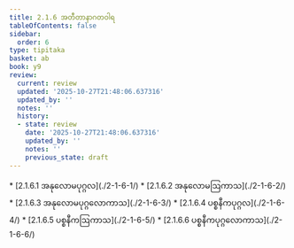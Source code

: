 ```yaml
---
title: 2.1.6 အတီတာနာဂတဝါရ
tableOfContents: false
sidebar:
  order: 6
type: tipitaka
basket: ab
book: y9
review:
  current: review
  updated: '2025-10-27T21:48:06.637316'
  updated_by: ''
  notes: ''
  history:
  - state: review
    date: '2025-10-27T21:48:06.637316'
    updated_by: ''
    notes: ''
    previous_state: draft
---
```



<ReviewStatus review={frontmatter.review} showDetails={true} />

<HypothesisAnnotation frontmatter={frontmatter} />

<DynamicBreadcrumb />



<TableOfContents book="y9" section="2.1.6">
* [2.1.6.1 အနုလောမပုဂ္ဂလ](./2-1-6-1/)
* [2.1.6.2 အနုလောမဩကာသ](./2-1-6-2/)
* [2.1.6.3 အနုလောမပုဂ္ဂလောကာသ](./2-1-6-3/)
* [2.1.6.4 ပစ္စနီကပုဂ္ဂလ](./2-1-6-4/)
* [2.1.6.5 ပစ္စနီကဩကာသ](./2-1-6-5/)
* [2.1.6.6 ပစ္စနီကပုဂ္ဂလောကာသ](./2-1-6-6/)
</TableOfContents>